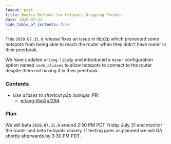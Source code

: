 ```yaml
---
layout: post
title: Bugfix Release for Hotspots Dropping Packets
date: 2020-07-31
hide_table_of_contents: true
---
```


This `2020.07.31.0` release fixes an issue in libp2p which prevented some hotspots from being able
to reach the router when they didn't have router in their peerbook.

<!--truncate-->

We have updated `erlang-libp2p` and introduced a `miner` configuration option named `node_aliases`
to allow hotspots to connect to the router despite them not having it in their peerbook.

### Contents

- _Use aliases to shortcut p2p lookups_: PR:
  - [erlang-libp2p/294](https://github.com/helium/erlang-libp2p/pull/294)

### Plan

We will beta `2020.07.31.0` around 2:50 PM PDT Friday July 31 and monitor the router and beta
hotspots closely. If testing goes as planned we will GA shortly afterwards by 3:30 PM PDT.

